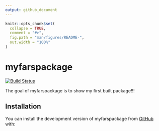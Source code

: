 ```yaml
---
output: github_document
---
```


<!-- README.md is generated from README.Rmd. Please edit that file -->

```r
knitr::opts_chunk$set(
  collapse = TRUE,
  comment = "#>",
  fig.path = "man/figures/README-",
  out.width = "100%"
)
```

# myfarspackage

[![Build Status](https://app.travis-ci.com/rudymeza54/myfarspackage.svg?branch=main)](https://app.travis-ci.com/rudymeza54/myfarspackage)

The goal of myfarspackage is to show my first built package!!!

## Installation

You can install the development version of myfarspackage from [GitHub](https://github.com/) with:

